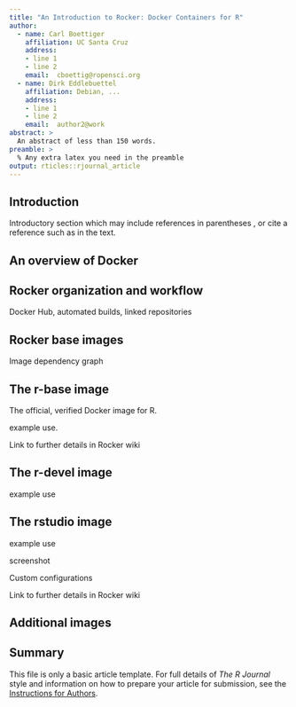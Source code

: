 ```yaml
---
title: "An Introduction to Rocker: Docker Containers for R"
author:
  - name: Carl Boettiger
    affiliation: UC Santa Cruz
    address:
    - line 1
    - line 2
    email:  cboettig@ropensci.org
  - name: Dirk Eddlebuettel
    affiliation: Debian, ...
    address:
    - line 1
    - line 2
    email:  author2@work
abstract: >
  An abstract of less than 150 words.
preamble: >
  % Any extra latex you need in the preamble
output: rticles::rjournal_article
---
```


## Introduction

Introductory section which may include references in parentheses
\citep{R}, or cite a reference such as \citet{R} in the text.

## An overview of Docker

## Rocker organization and workflow

Docker Hub, automated builds, linked repositories


## Rocker base images

Image dependency graph

## The r-base image

The official, verified Docker image for R.

example use.

Link to further details in Rocker wiki

## The r-devel image

example use

## The rstudio image

example use

screenshot

Custom configurations

Link to further details in Rocker wiki

## Additional images


## Summary

This file is only a basic article template. For full details of _The R Journal_ style and information on how to prepare your article for submission, see the [Instructions for Authors](http://journal.r-project.org/latex/RJauthorguide.pdf).

\bibliography{RJreferences}
